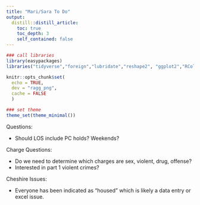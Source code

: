 ```yaml
---
title: "Mari/Sara To Do"
output: 
  distill::distill_article:
    toc: true
    toc_depth: 3
    self_contained: false
---
```


```r
### call libraries
library(easypackages)
libraries("tidyverse","foreign","lubridate","reshape2", "ggplot2","RColorBrewer","knitr","forcats","openxlsx","statar","svDialogs","xlsx", "magrittr","stringr", "data.table","janitor","kableExtra","leaflet", "readr", "rmarkdown","rowr", "gganimate", "gifski","tidycensus","sf","htmltools","acs","tigris","mapview","rgeos", "ggrepel", "censusxy","gdata","lavaan","mclust","tmap","scales","raster","rgeos","gmapsdistance","viridis","cowplot","lintr","leaflet.extras","censusapi","data.table","gridGraphics","readxl","haven","ggridges","extrafont","extrafontdb","datamodelr","Lahman","DiagrammeR","fs","readxl","rsvg","V8","ragg","ggtext","csgjcr","distill","ezknitr")
```

```r
knitr::opts_chunk$set(
  echo = TRUE,
  dev = "ragg_png",
  cache = FALSE
  )
```

```r
### set theme
theme_set(theme_minimal())
```


Questions:  

- Should LOS include PC holds? Weekends?  

Charge Questions:  

- Do we need to determine which charges are sex, violent, drug, offense?  
- Interested in part 1 violent crimes? 

Cheshire Issues:  

- Everyone has been indicated as "housed" which is likely a data entry or excel issue.  
